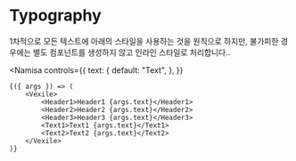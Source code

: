
# Typography

1차적으로 모든 텍스트에 아래의 스타일을 사용하는 것을 원칙으로 하지만, 불가피한 경우에는
별도 컴포넌트를 생성하지 않고 인라인 스타일로 처리합니다..

<Namisa
    controls={{
        text: {
            default: "Text",
        },
    }}
>
    {({ args }) => (
        <Vexile>
            <Header1>Header1 {args.text}</Header1>
            <Header2>Header2 {args.text}</Header2>
            <Header3>Header3 {args.text}</Header3>
            <Text1>Text1 {args.text}</Text1>
            <Text2>Text2 {args.text}</Text2>
        </Vexile>
    )}
</Namisa>
